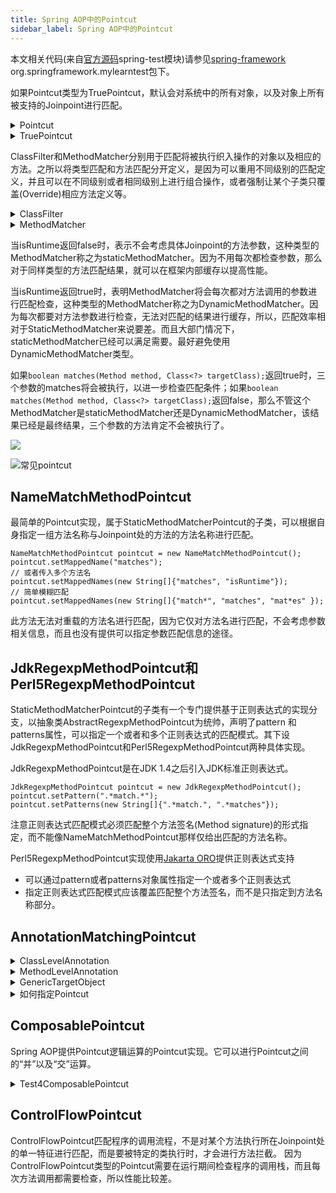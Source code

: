 ```yaml
---
title: Spring AOP中的Pointcut
sidebar_label: Spring AOP中的Pointcut
---
```


本文相关代码(来自[官方源码](https://github.com/spring-projects/spring-framework.git "官方源码")spring-test模块)请参见[spring-framework](https://github.com/Halcyon666/spring-framework-modified/tree/main/spring-test) org.springframework.mylearntest包下。

如果Pointcut类型为TruePointcut，默认会对系统中的所有对象，以及对象上所有被支持的Joinpoint进行匹配。

<details>
	<summary>Pointcut</summary>

```java
package org.springframework.aop;

public interface Pointcut {

    ClassFilter getClassFilter();

    MethodMatcher getMethodMatcher();

    Pointcut TRUE = TruePointcut.INSTANCE;

}
```
</details>

<details>
	<summary>TruePointcut</summary>

```java
package org.springframework.aop;

import java.io.Serializable;

@SuppressWarnings("serial")
final class TruePointcut implements Pointcut, Serializable {

    public static final TruePointcut INSTANCE = new TruePointcut();

    private TruePointcut() {
    }

    @Override
    public ClassFilter getClassFilter() {
        return ClassFilter.TRUE;
    }

    @Override
    public MethodMatcher getMethodMatcher() {
        return MethodMatcher.TRUE;
    }

    private Object readResolve() {
        return INSTANCE;
    }

    @Override
    public String toString() {
        return "Pointcut.TRUE";
    }

}
```
</details>

ClassFilter和MethodMatcher分别用于匹配将被执行织入操作的对象以及相应的方法。之所以将类型匹配和方法匹配分开定义，是因为可以重用不同级别的匹配定义，并且可以在不同级别或者相同级别上进行组合操作，或者强制让某个子类只覆盖(Override)相应方法定义等。

<details>
	<summary>ClassFilter</summary>

```java
package org.springframework.aop;

@FunctionalInterface
public interface ClassFilter {

    boolean matches(Class<?> clazz);

    ClassFilter TRUE = TrueClassFilter.INSTANCE;

}
```
</details>

<details>
	<summary>MethodMatcher</summary>

```java
package org.springframework.aop;

import java.lang.reflect.Method;

public interface MethodMatcher {

    boolean matches(Method method, Class<?> targetClass);

    boolean isRuntime();

    boolean matches(Method method, Class<?> targetClass, Object... args);

    MethodMatcher TRUE = TrueMethodMatcher.INSTANCE;

}
```
</details>

当isRuntime返回false时，表示不会考虑具体Joinpoint的方法参数，这种类型的MethodMatcher称之为staticMethodMatcher。因为不用每次都检查参数，那么对于同样类型的方法匹配结果，就可以在框架内部缓存以提高性能。

当isRuntime返回true时，表明MethodMatcher将会每次都对方法调用的参数进行匹配检查，这种类型的MethodMatcher称之为DynamicMethodMatcher。因为每次都要对方法参数进行检查，无法对匹配的结果进行缓存，所以，匹配效率相对于StaticMethodMatcher来说要差。而且大部门情况下，staticMethodMatcher已经可以满足需要。最好避免使用DynamicMethodMatcher类型。

如果`boolean matches(Method method, Class<?> targetClass);`返回true时，三个参数的matches将会被执行，以进一步检查匹配条件；如果`boolean matches(Method method, Class<?> targetClass);`返回false，那么不管这个MethodMatcher是staticMethodMatcher还是DynamicMethodMatcher，该结果已经是最终结果，三个参数的方法肯定不会被执行了。

![](https://s2.loli.net/2023/07/15/joCBcvwn5NIWsVP.png)

![常见pointcut](https://s2.loli.net/2023/07/15/3TktmhvxbHauZI2.png "常见pointcut")

## NameMatchMethodPointcut

最简单的Pointcut实现，属于StaticMethodMatcherPointcut的子类，可以根据自身指定一组方法名称与Joinpoint处的方法的方法名称进行匹配。

```
NameMatchMethodPointcut pointcut = new NameMatchMethodPointcut();
pointcut.setMappedName("matches");
// 或者传入多个方法名
pointcut.setMappedNames(new String[]{"matches", "isRuntime"});
// 简单模糊匹配
pointcut.setMappedNames(new String[]{"match*", "matches", "mat*es" });
```

此方法无法对重载的方法名进行匹配，因为它仅对方法名进行匹配，不会考虑参数相关信息，而且也没有提供可以指定参数匹配信息的途径。

## JdkRegexpMethodPointcut和Perl5RegexpMethodPointcut

StaticMethodMatcherPointcut的子类有一个专门提供基于正则表达式的实现分支，以抽象类AbstractRegexpMethodPointcut为统帅，声明了pattern 和 patterns属性，可以指定一个或者和多个正则表达式的匹配模式。其下设JdkRegexpMethodPointcut和Perl5RegexpMethodPointcut两种具体实现。

JdkRegexpMethodPointcut是在JDK 1.4之后引入JDK标准正则表达式。

```
JdkRegexpMethodPointcut pointcut = new JdkRegexpMethodPointcut();
pointcut.setPattern(".*match.*");
pointcut.setPatterns(new String[]{".*match.", ".*matches"});
```

注意正则表达式匹配模式必须匹配整个方法签名(Method signature)的形式指定，而不能像NameMatchMethodPointcut那样仅给出匹配的方法名称。

Perl5RegexpMethodPointcut实现使用[Jakarta ORO](https://jakarta.apache.org/oro/)提供正则表达式支持

- 可以通过pattern或者patterns对象属性指定一个或者多个正则表达式
- 指定正则表达式匹配模式应该覆盖匹配整个方法签名，而不是只指定到方法名称部分。

## AnnotationMatchingPointcut

<details>
	<summary>ClassLevelAnnotation</summary>

```java
package org.springframework.mylearntest.aop.annotationmatchingpointcut;

import java.lang.annotation.ElementType;
import java.lang.annotation.Retention;
import java.lang.annotation.RetentionPolicy;
import java.lang.annotation.Target;

@Retention(RetentionPolicy.RUNTIME)
@Target(ElementType.TYPE)
public @interface ClassLevelAnnotation {
}
```
</details>

<details>
	<summary>MethodLevelAnnotation</summary>

```java
package org.springframework.mylearntest.aop.annotationmatchingpointcut;

import java.lang.annotation.ElementType;
import java.lang.annotation.Retention;
import java.lang.annotation.RetentionPolicy;
import java.lang.annotation.Target;

@Retention(RetentionPolicy.RUNTIME)
@Target(ElementType.METHOD)
public @interface MethodLevelAnnotation {
}
```
</details>

<details>
	<summary>GenericTargetObject</summary>

```java
package org.springframework.mylearntest.aop.annotationmatchingpointcut;

@ClassLevelAnnotation
public class GenericTargetObject {

    @MethodLevelAnnotation
    public void getMethod1() {
        System.out.println("getMethod1");
    }

    public void getMethod2() {
        System.out.println("getMethod2");
    }
}
```
</details>

<details>
	<summary>如何指定Pointcut</summary>

```java
AnnotationMatchingPointcut pointcut = new AnnotationMatchingPointcut(ClassLevelAnnotation.class);
// 也可以通过静态方法
AnnotationMatchingPointcut pointcut1 = AnnotationMatchingPointcut.forClassAnnotation(MethodLevelAnnotation.class);
// 同时限定
AnnotationMatchingPointcut pointcut2 = AnnotationMatchingPointcut.forClassAnnotation(ClassLevelAnnotation.class);
```
</details>

## ComposablePointcut

Spring AOP提供Pointcut逻辑运算的Pointcut实现。它可以进行Pointcut之间的“并”以及“交”运算。

<details>
	<summary>Test4ComposablePointcut</summary>

```java
package org.springframework.mylearntest.aop.pointcut.composablePointcut;

import org.junit.Assert;
import org.springframework.aop.ClassFilter;
import org.springframework.aop.MethodMatcher;
import org.springframework.aop.Pointcut;
import org.springframework.aop.support.ComposablePointcut;
import org.springframework.aop.support.Pointcuts;

public class Test4ComposablePointcut {

    public static void main(String[] args) {
        ComposablePointcut pointcut1 = new ComposablePointcut(new ClassFilter() {
            @Override
            public boolean matches(Class<?> clazz) {
                return false;
            }
        }, MethodMatcher.TRUE);

        ComposablePointcut pointcut2 = new ComposablePointcut(new ClassFilter() {
            @Override
            public boolean matches(Class<?> clazz) {
                return false;
            }
        }, MethodMatcher.TRUE);

        // union intersection
        ComposablePointcut union = pointcut1.union(pointcut2);
        ComposablePointcut intersection = pointcut1.intersection(union);

        Assert.assertEquals(pointcut1,intersection);

        // combine classFilter with methodMatcher
        pointcut2.union(new ClassFilter() {
            @Override
            public boolean matches(Class<?> clazz) {
                return false;
            }
        }).intersection(MethodMatcher.TRUE);

        // just compute between pointcut, use org.springframework.aop.support.Pointcuts
        Pointcut pointcut3 = new Pointcut() {
            @Override
            public ClassFilter getClassFilter() {
                return null;
            }

            @Override
            public MethodMatcher getMethodMatcher() {
                return null;
            }
        };

        Pointcut pointcut4 = new Pointcut() {
            @Override
            public ClassFilter getClassFilter() {
                return null;
            }

            @Override
            public MethodMatcher getMethodMatcher() {
                return null;
            }
        };
        
        Pointcut union1 = Pointcuts.union(pointcut3, pointcut4);
        Pointcut intersection1 = Pointcuts.intersection(pointcut3, pointcut4);

    }
}
```
</details>

## ControlFlowPointcut

ControlFlowPointcut匹配程序的调用流程，不是对某个方法执行所在Joinpoint处的单一特征进行匹配，而是要被特定的类执行时，才会进行方法拦截。
因为ControlFlowPointcut类型的Pointcut需要在运行期间检查程序的调用栈，而且每次方法调用都需要检查，所以性能比较差。



<TailProtocal />
